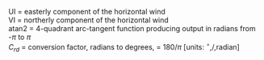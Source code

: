 <p class=box>
UI = easterly component of the horizontal wind  
VI = northerly component of the horizontal wind  
atan2 = 4-quadrant arc-tangent function producing output in radians
from -$\pi$ to $\pi$  
$C_{rd}$ = conversion factor, radians to degrees, = 180/$\pi$ [units: $^{\circ}$\,/\,radian]  
</p><p class=box2>
\begin{align}
\mathrm{WS} = & \sqrt{\mathrm{\{UI\}}^{2}+\{\mathrm{VI\}}^{2}}(\#eq:WS)\\
\mathrm{WD} = & C_{rd}\mathrm{\,atan2(\{UI\},\,\{VI\})}+180^{\circ}  
(\#eq:WD)
\end{align}
</p>  
